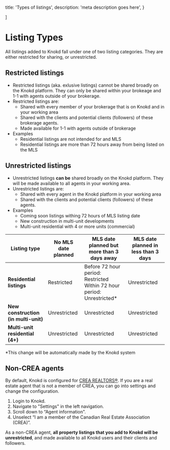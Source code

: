 
  title: 'Types of listings',
  description:
    'meta description goes here',
}

]

<HeroPattern />

# Listing Types

All listings added to Knokd fall under one of two listing categories. They are either restricted for sharing, or unrestricted.  

## Restricted listings

* Restricted listings (aka. exlusive listings) cannot be shared broadly on the Knokd platform. They can only be shared within your brokeage and 1-1 with agents outside of your brokerage.
* Restricted listings are:
   * Shared with every member of your brokerage that is on Knokd and in your working area
   * Shared with the clients and potential clients (followers) of these brokerage agents.
   * Made available for 1-1 with agents outside of brokerage
* Examples
  * Residential listings are not intended for and MLS
  * Residential listings are more than 72 hours away from being listed on the MLS

## Unrestricted listings

* Unrestricted listings **can be** shared broadly on the Knokd platform. They will be made available to all agents in your working area.
* Unrestricted listings are:
  * Shared with every agent in the Knokd platform in your working area
  * Shared with the clients and potential clients (followers) of these agents.
* Examples
  * Coming soon listings withing 72 hours of MLS listing date
  * New construction in multi-unit developments
  * Multi-unit residential with 4 or more units (commercial)


<Screenshot 
  src="/images/screenshots/listing-category.png"
  alt="Showcasing both the deskptop and mobile view of Knokd Listings page"
/>

| Listing type                     | No MLS date planned | MLS date planned but more than 3 days away | MLS date planned in less than 3 days |
|--------------------------|---------------------|--------------------------------------------|--------------------------------------|
| **Residential listings**     | Restricted          | Before 72 hour period: Restricted <br/> Within 72 hour period: Unrestricted* | Unrestricted |
| **New construction (in multi-unit)**   | Unrestricted        | Unrestricted                               | Unrestricted                          |
| **Multi-unit residential (4+)**  | Unrestricted        | Unrestricted                               | Unrestricted                          |


*This change will be automatically made by the Knokd system


## Non-CREA agents

By default, Knokd is configured for [CREA REALTORS®](https://www.crea.ca/). If you are a real estate agent that is not a member of CREA, you can go into settings and change the configuration.

1. Login to Knokd.
2. Navigate to "Settings" in the left navigation.
2. Scroll down to “Agent information".
3. Unselect “I am a member of the Canadian Real Estate Association (CREA)”.

As a non-CREA agent, **all property listings that you add to Knokd will be unrestricted**, and made available to all Knokd users and their clients and followers.

